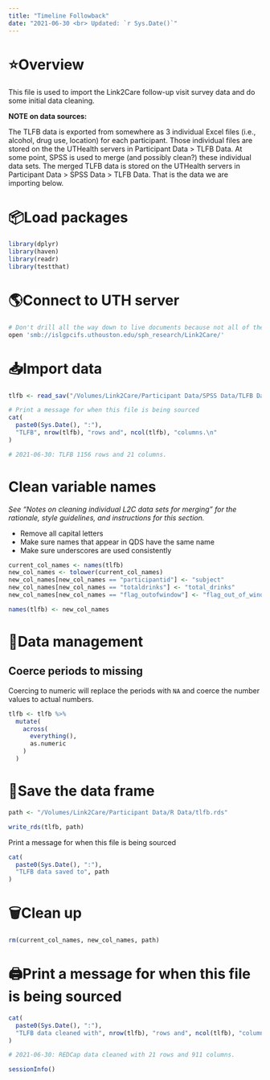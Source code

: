 ```yaml
---
title: "Timeline Followback"
date: "2021-06-30 <br> Updated: `r Sys.Date()`"
---
```


# ⭐️Overview

This file is used to import the Link2Care follow-up visit survey data and do some initial data cleaning. 

**NOTE on data sources:**

The TLFB data is exported from somewhere as 3 individual Excel files (i.e., alcohol, drug use, location) for each participant. Those individual files are stored on the the UTHealth servers in Participant Data > TLFB Data. At some point, SPSS is used to merge (and possibly clean?) these individual data sets. The merged TLFB data is stored on the UTHealth servers in Participant Data > SPSS Data > TLFB Data. That is the data we are importing below.


# 📦Load packages

```r
library(dplyr)
library(haven)
library(readr)
library(testthat)
```

# 🌎Connect to UTH server 

```bash
# Don't drill all the way down to live documents because not all of the data is in live documents.
open 'smb://islgpcifs.uthouston.edu/sph_research/Link2Care/'
```


# 📥Import data 

```r
tlfb <- read_sav("/Volumes/Link2Care/Participant Data/SPSS Data/TLFB Data/TLFB_Database.sav")

# Print a message for when this file is being sourced
cat(
  paste0(Sys.Date(), ":"),
  "TLFB", nrow(tlfb), "rows and", ncol(tlfb), "columns.\n"
)

# 2021-06-30: TLFB 1156 rows and 21 columns.
```


# Clean variable names

_See "Notes on cleaning individual L2C data sets for merging" for the rationale, style guidelines, and instructions for this section._

* Remove all capital letters   
* Make sure names that appear in QDS have the same name   
* Make sure underscores are used consistently   


```r
current_col_names <- names(tlfb)
new_col_names <- tolower(current_col_names)
new_col_names[new_col_names == "participantid"] <- "subject"
new_col_names[new_col_names == "totaldrinks"] <- "total_drinks"
new_col_names[new_col_names == "flag_outofwindow"] <- "flag_out_of_window"
```

```r
names(tlfb) <- new_col_names
```


# 🚧Data management

## Coerce periods to missing 

Coercing to numeric will replace the periods with `NA` and coerce the number values to actual numbers.

```r
tlfb <- tlfb %>% 
  mutate(
    across(
      everything(),
      as.numeric
    )
  )
```



# 💾Save the data frame

```r
path <- "/Volumes/Link2Care/Participant Data/R Data/tlfb.rds"
```

```r
write_rds(tlfb, path)
```

Print a message for when this file is being sourced

```r
cat(
  paste0(Sys.Date(), ":"),
  "TLFB data saved to", path
)
```


# 🗑Clean up

```r
rm(current_col_names, new_col_names, path)
```


# 🖨Print a message for when this file is being sourced

```r
cat(
  paste0(Sys.Date(), ":"),
  "TLFB data cleaned with", nrow(tlfb), "rows and", ncol(tlfb), "columns.\n"
)

# 2021-06-30: REDCap data cleaned with 21 rows and 911 columns.
```

```r
sessionInfo()
```













